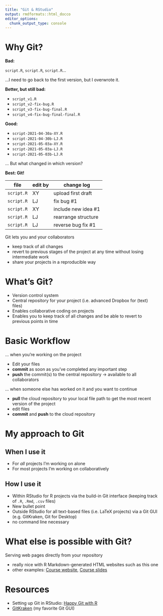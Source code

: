 ```yaml
---
title: "Git & RStudio"
output: rmdformats::html_docco
editor_options: 
  chunk_output_type: console
---
```


# Why Git?

**Bad:**

`script.R`, `script.R`, `script.R`...

...I need to go back to the first version, but I overwrote it.

**Better, but still bad:**

- `script_v1.R`
- `script_v2-fix-bug.R`
- `script_v3-fix-bug-final.R`
- `script_v4-fix-bug-final-final.R`

**Good:**

- `script-2021-04-30a-XY.R` 
- `script-2021-04-30b-LJ.R`
- `script-2021-05-03a-XY.R` 
- `script-2021-05-03a-LJ.R` 
- `script-2021-05-03b-LJ.R` 

... But what changed in which version?

**Best: Git!**


| file       | edit by | change log          |
|------------|---------|---------------------|
| `script.R` | XY      | upload first draft  |
| `script.R` | LJ      | fix bug #1          |
| `script.R` | XY      | include new idea #1 |
| `script.R` | LJ      | rearrange structure |
| `script.R` | LJ      | reverse bug fix #1  |

Git lets you and your collaborators

- keep track of all changes
- revert to previous stages of the project at any time without losing
  intermediate work
- share your projects in a reproducible way

# What's Git?

- Version control system
- Central repository for your project (i.e. advanced Dropbox for (text) files)
- Enables collaborative coding on projects 
- Enables you to keep track of all changes and be able to revert to previous points in time

# Basic Workflow

... when you're working on the project

- Edit your files
- **commit** as soon as you've completed any important step
- **push** the commit(s) to the central repository
  → available to all collaborators

... when someone else has worked on it and you want to continue

- **pull** the cloud repository to your local file path to get the most recent version of the project
- edit files
- **commit** and **push** to the cloud repository

# My approach to Git
## When I use it
- For *all* projects I'm working on alone
- For most projects I'm working on collaboratively

## How I use it
- Within RStudio for R projects via the build-in Git interface (keeping track of `.R`, `.Rmd`, `.csv` files)
- New bullet point
- Outside RStudio for all text-based files (i.e. LaTeX projects) via a Git GUI (e.g. GitKraken, Git for Desktop)
- no command line necessary

# What else is possible with Git?

Serving web pages directly from your repository

- really nice with R Markdown-generated HTML websites such as this one
- other examples: [Course website](https://lukas-jue.github.io/intro-tidyverse/), [Course slides](https://lukas-jue.github.io/intro-tidyverse/slides/u2-d07-single-df/u2-d07-single-df.html#1)

# Resources

- Setting up Git in RStudio: [Happy Git with R](https://happygitwithr.com/)
- [GitKraken](https://www.gitkraken.com/) (my favorite Git GUI)